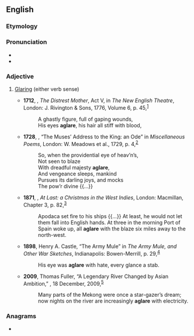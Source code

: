 ==English==

===Etymology===
{{prefix|en|a|glare|t1=on, in}}

===Pronunciation===
* {{IPA|en|/əˈɡlɛə(ɹ)/}}
* {{rhymes|en|ɛə(ɹ)}}

===Adjective===
{{en-adj|-}}

# {{lb|en|postpositive}} [[glare|Glar]]ing (either verb sense)
#* '''1712''', {{w|Ambrose Philips}}, ''The Distrest Mother'', Act V, in ''The New English Theatre'', London: J. Rivington & Sons, 1776, Volume 6, p. 45,<sup>[https://catalog.hathitrust.org/Record/001357015]</sup>
#*: A ghastly figure, full of gaping wounds,
#*: His eyes '''aglare''', his hair all stiff with blood,
#* '''1728''', {{w|James Ralph}}, “The Muses’ Address to the King: an Ode” in ''Miscellaneous Poems'', London: W. Meadows et al., 1729, p. 4,<sup>[https://catalog.hathitrust.org/Record/100613662]</sup>
#*: So, when the providential eye of heav’n’s,
#*: Not seen to blaze
#*: With dreadful majesty '''aglare''',
#*: And vengeance sleeps, mankind
#*: Pursues its darling joys, and mocks
#*: The pow’r divine {{...}}
#* '''1871''', {{w|Charles Kingsley}}, ''At Last: a Christmas in the West Indies'', London: Macmillan, Chapter 3, p. 82,<sup>[https://archive.org/details/cu31924080820933]</sup>
#*: Apodaca set fire to his ships {{...}} At least, he would not let them fall into English hands. At three in the morning Port of Spain woke up, all '''aglare''' with the blaze six miles away to the north-west.
#* '''1898''', Henry A. Castle, “The Army Mule” in ''The Army Mule, and Other War Sketches'', Indianapolis: Bowen-Merrill, p. 29,<sup>[https://archive.org/details/armymuleotherwar01cast]</sup>
#*: His eye was '''aglare''' with hate, every glance a stab.
#* '''2009''', Thomas Fuller, “A Legendary River Changed by Asian Ambition,” ''{{w|New York Times}}'', 18 December, 2009,<sup>[http://query.nytimes.com/gst/fullpage.html?res=9C03EFD91131F93BA25751C1A96F9C8B63&pagewanted=all]</sup>
#*: Many parts of the Mekong were once a star-gazer’s dream; now nights on the river are increasingly '''aglare''' with electricity.

===Anagrams===
* {{anagrams|en|a=aaeglr|alegar|laager}}